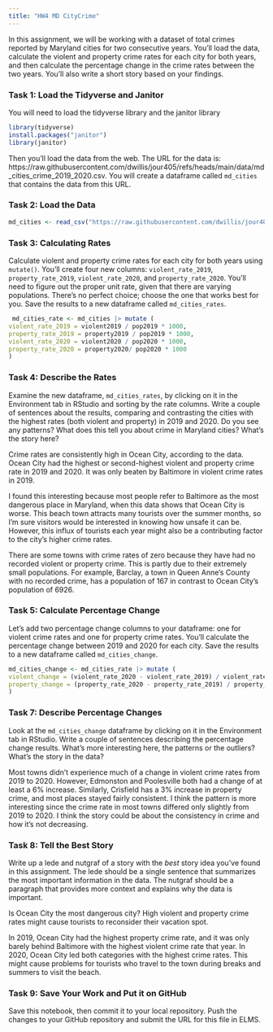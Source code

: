 ```yaml
---
title: "HW4 MD CityCrime"
---
```


In this assignment, we will be working with a dataset of total crimes reported by Maryland cities for two consecutive years. You'll load the data, calculate the violent and property crime rates for each city for both years, and then calculate the percentage change in the crime rates between the two years. You'll also write a short story based on your findings.

### Task 1: Load the Tidyverse and Janitor

You will need to load the tidyverse library and the janitor library

```r
library(tidyverse)
install.packages("janitor")
library(janitor)
```

Then you'll load the data from the web. The URL for the data is: https://raw.githubusercontent.com/dwillis/jour405/refs/heads/main/data/md_cities_crime_2019_2020.csv. You will create a dataframe called `md_cities` that contains the data from this URL.

### Task 2: Load the Data

```r
md_cities <- read_csv("https://raw.githubusercontent.com/dwillis/jour405/refs/heads/main/data/md_cities_crime_2019_2020.csv")
```
### Task 3: Calculating Rates

Calculate violent and property crime rates for each city for both years using `mutate()`. You'll create four new columns: `violent_rate_2019`, `property_rate_2019`, `violent_rate_2020`, and `property_rate_2020`. You'll need to figure out the proper unit rate, given that there are varying populations. There's no perfect choice; choose the one that works best for you. Save the results to a new dataframe called `md_cities_rates`.

```r
 md_cities_rate <- md_cities |> mutate (
violent_rate_2019 = violent2019 / pop2019 * 1000,
property_rate_2019 = property2019 / pop2019 * 1000,
violent_rate_2020 = violent2020 / pop2020 * 1000,
property_rate_2020 = property2020/ pop2020 * 1000
)

```

### Task 4: Describe the Rates

Examine the new dataframe, `md_cities_rates`, by clicking on it in the Environment tab in RStudio and sorting by the rate columns. Write a couple of sentences about the results, comparing and contrasting the cities with the highest rates (both violent and property) in 2019 and 2020. Do you see any patterns? What does this tell you about crime in Maryland cities? What's the story here?

Crime rates are consistently high in Ocean City, according to the data. Ocean City had the highest or second-highest violent and property crime rate in 2019 and 2020. It was only beaten by Baltimore in violent crime rates in 2019.

I found this interesting because most people refer to Baltimore as the most dangerous place in Maryland, when this data shows that Ocean City is worse. This beach town attracts many tourists over the summer months, so I’m sure visitors would be interested in knowing how unsafe it can be. However, this influx of tourists each year might also be a contributing factor to the city’s higher crime rates.

There are some towns with crime rates of zero because they have had no recorded violent or property crime. This is partly due to their extremely small populations. For example, Barclay, a town in Queen Anne's County with no recorded crime, has a population of 167 in contrast to Ocean City’s population of 6926.



### Task 5: Calculate Percentage Change

Let's add two percentage change columns to your dataframe: one for violent crime rates and one for property crime rates. You'll calculate the percentage change between 2019 and 2020 for each city. Save the results to a new dataframe called `md_cities_change`.

```r

md_cities_change <- md_cities_rate |> mutate (
violent_change = (violent_rate_2020 - violent_rate_2019) / violent_rate_2019,
property_change = (property_rate_2020 - property_rate_2019) / property_rate_2019
)

```

### Task 7: Describe Percentage Changes

Look at the `md_cities_change` dataframe by clicking on it in the Environment tab in RStudio. Write a couple of sentences describing the percentage change results. What's more interesting here, the patterns or the outliers? What's the story in the data?

Most towns didn’t experience much of a change in violent crime rates from 2019 to 2020. However, Edmonston and Poolesville both had a change of at least a 6% increase. Similarly, Crisfield has a 3% increase in property crime, and most places stayed fairly consistent. I think the pattern is more interesting since the crime rate in most towns differed only slightly from 2019 to 2020. I think the story could be about the consistency in crime and how it’s not decreasing.

### Task 8: Tell the Best Story

Write up a lede and nutgraf of a story with the _best_ story idea you've found in this assignment. The lede should be a single sentence that summarizes the most important information in the data. The nutgraf should be a paragraph that provides more context and explains why the data is important.

Is Ocean City the most dangerous city? High violent and property crime rates might cause tourists to reconsider their vacation spot.

In 2019, Ocean City had the highest property crime rate, and it was only barely behind Baltimore with the highest violent crime rate that year. In 2020, Ocean City led both categories with the highest crime rates. This might cause problems for tourists who travel to the town during breaks and summers to visit the beach.


### Task 9: Save Your Work and Put it on GitHub

Save this notebook, then commit it to your local repository. Push the changes to your GitHub repository and submit the URL for this file in ELMS.
